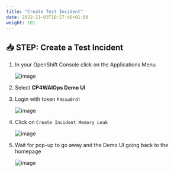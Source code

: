 ```yaml
---
title: "Create Test Incident"
date: 2022-11-03T10:57:46+01:00
weight: 101
---
```




## 📥 STEP: Create a Test Incident

1. In your OpenShift Console click on the Applications Menu

	![image](./../images/07_fzth_ocp_menu.png)

1. Select **CP4WAIOps Demo UI**

1. Login with token `P4ssw0rd!`

	![image](./../images/08_demo_ui_login.png)

1. Click on `Create Incident Memory Leak`

	![image](./../images/45_demo_ui_incident.png)

1. Wait for pop-up to go away and the Demo UI going back to the homepage

	![image](./../images/47_check.png)




